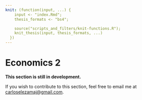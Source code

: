 ```yaml
---
knit: (function(input, ...) {
    input <- "index.Rmd";
    thesis_formats <- "bs4";

    source("scripts_and_filters/knit-functions.R");
    knit_thesis(input, thesis_formats, ...)
  })
---
```


# Economics 2

::: {.rmdcaution}
**This section is still in development.**
:::

If you wish to contribute to this section, feel free to email me at [carloselezamaj@gmail.com](mailto:carloselezamaj@gmail.com?subject=ITAM cheat sheets: Economics 2).